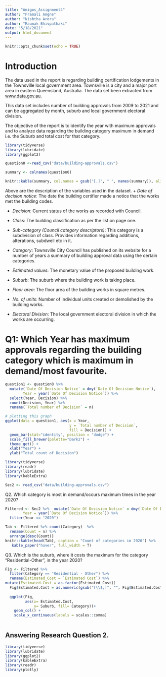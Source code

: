 ```yaml
---
title: "Amigos_Assignment4"
author: "Pranali Angne"
author: "Nishtha Arora"
author: "Raunak Bhivpathaki"
date: "5/18/2021"
output: html_document
---
```


```r
knitr::opts_chunk$set(echo = TRUE)
```

# Introduction

The data used in the report is regarding building certification lodgements in the Townsville local government area. Townsville is a city and a major port area in eastern Queensland, Australia. The data set been extracted from [www.data.gov.au](https://data.gov.au/data/dataset/tcc-building-approvals). 

This data set includes number of building approvals from 2009 to 2021 and can be aggregated by month, suburb and local government electoral division.  

The objective of the report is to identify the year with maximum approvals and to analyze data regarding the building category maximum in demand i.e. the Suburb and total cost for that category.

\section*{1}
```r
library(tidyverse)
library(lubridate)
library(ggplot2)
```



```r
question0 <-read_csv("data/building-approvals.csv")

summary <- colnames(question0)

knitr::kable(summary, col.names = gsub("[.]", " ", names(summary)), align = "c")
```


Above are the description of the variables used in the dataset.
+ *Date of decision notice*: The date the building certifier made a notice that the works met the building codes.

+ *Decision*: Current status of the works as recorded with Council.

+ *Class*: The building classification as per the list on page one.

+ *Sub-category (Council category descriptors)*: This category is a subdivision of class. Provides information regarding additions, alterations, subdwell etc in it.

+ *Category*: Townsville City Council has published on its website for a number of years a summary of building approval data using the certain categories.

+ *Estimated values*: The monetary value of the proposed building work.

+ *Suburb*: The suburb where the building work is taking place.

+ *Floor area*: The floor area of the building works in square metres.

+ *No. of units*: Number of individual units created or demolished by the building works.

+ *Electoral Division*: The local government electoral division in which the works are occurring.





# Q1: Which **Year** has maximum approvals regarding the building category which is maximum in demand/most favourite.

```r
question1 <- question0 %>% 
  mutate(`Date Of Decision Notice` = dmy(`Date Of Decision Notice`),
        Year = year(`Date Of Decision Notice`)) %>% 
  select(Year, Decision) %>% 
  count(Decision, Year) %>% 
  rename(`Total number of Decision` = n)

# plotting this graph
ggplot(data = question1, aes(x = Year,
                             y = `Total number of Decision`, 
                             fill = Decision)) +
  geom_bar(stat="identity", position = "dodge") +
  scale_fill_brewer(palette="Dark2") +
  theme_get() +
  xlab("Year") +
  ylab("Total count of Decision") 
```



\section*{2}

```r
library(tidyverse)
library(readr)
library(lubridate)
library(kableExtra)
```

```r
Sec2 <- read_csv("data/building-approvals.csv")
```

Q2. Which category is most in demand/occurs maximum times in the year 2020?

```r
Filtered <- Sec2 %>%  mutate(`Date Of Decision Notice` = dmy(`Date Of Decision Notice`),
        Year = year(`Date Of Decision Notice`)) %>% 
  filter(Year == "2020")
```

```r
Tab <- Filtered %>% count(Category)  %>% 
  rename(Count = n) %>% 
  arrange(desc(Count))
knitr::kable(head(Tab), caption = "Count of categories in 2020") %>% 
   kable_paper("hover", full_width = T)
```

Q3. Which is the suburb, where it costs the maximum for the category  "Residential-Other", in the year 2020?

```r
Fig <- Filtered %>% 
  filter(Category == "Residential - Other") %>% 
  rename(Estimated_Cost = `Estimated Cost`) %>% 
mutate(Estimated.Cost = as.factor(Estimated_Cost)) 
  Fig$Estimated.Cost = as.numeric(gsub("[\\$,]", "", Fig$Estimated.Cost)) 
  
  ggplot(Fig,
         aes(x= Estimated.Cost,
             y= Suburb, fill= Category))+
    geom_col() +
    scale_x_continuous(labels = scales::comma)
    
```







\section*{3}

## Answering **Research Question 2.**

``` r
library(tidyverse)
library(lubridate)
library(ggplot2)
library(kableExtra)
library(readr)
library(plotly)
```


